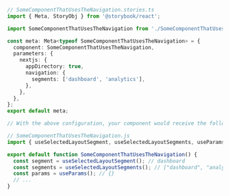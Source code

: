 ```ts
// SomeComponentThatUsesTheNavigation.stories.ts
import { Meta, StoryObj } from '@storybook/react';

import SomeComponentThatUsesTheNavigation from './SomeComponentThatUsesTheNavigation';

const meta: Meta<typeof SomeComponentThatUsesTheNavigation> = {
  component: SomeComponentThatUsesTheNavigation,
  parameters: {
    nextjs: {
      appDirectory: true,
      navigation: {
        segments: ['dashboard', 'analytics'],
      },
    },
  },
};
export default meta;

// With the above configuration, your component would receive the following values from the hooks:

// SomeComponentThatUsesTheNavigation.js
import { useSelectedLayoutSegment, useSelectedLayoutSegments, useParams } from 'next/navigation';

export default function SomeComponentThatUsesTheNavigation() {
  const segment = useSelectedLayoutSegment(); // dashboard
  const segments = useSelectedLayoutSegments(); // ["dashboard", "analytics"]
  const params = useParams(); // {}
  // ...
}
```
